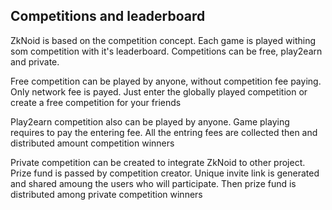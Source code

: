 ## Competitions and leaderboard

ZkNoid is based on the competition concept. Each game is played withing som competition with it's leaderboard.
Competitions can be free, play2earn and private. 

Free competition can be played by anyone, without competition fee paying.
Only network fee is payed. Just enter the globally played competition or create a free competition for your friends

Play2earn competition also can be played by anyone. Game playing requires to pay the entering fee. 
All the entring fees are collected then and distributed amount competition winners

Private competition can be created to integrate ZkNoid to other project. Prize fund is passed by competition creator. 
Unique invite link is generated and shared amoung the users who will participate. Then prize fund is distributed among private competition winners